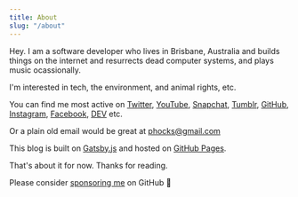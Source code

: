 ```yaml
---
title: About
slug: "/about"
---
```


Hey. I am a software developer who lives in Brisbane, Australia and builds things on the internet and resurrects dead computer systems, and plays music ocassionally.

I'm interested in tech, the environment, and animal rights, etc.

You can find me most active on [Twitter](https://twitter.com/phocks), [YouTube](https://www.youtube.com/channel/UCdFaHY7gBbp9m9xGF0mwqFg), [Snapchat](https://www.snapchat.com/add/phocksx), [Tumblr](http://phocks.tumblr.com), [GitHub](https://github.com/phocks), [Instagram](http://instagram.com/phocks), [Facebook](https://facebook.com/phocks), [DEV](https://dev.to/phocks) etc.

Or a plain old email would be great at [phocks@gmail.com](mailto:phocks@gmail.com)

This blog is built on [Gatsby.js](https://www.gatsbyjs.com/) and hosted on [GitHub Pages](https://pages.github.com/).

That's about it for now. Thanks for reading.

Please consider <a href="https://github.com/sponsors/phocks">sponsoring me</a> on GitHub 🙏
